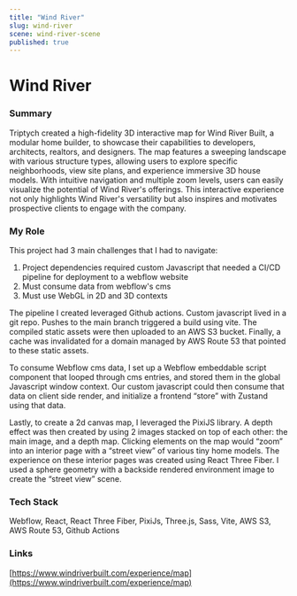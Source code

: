 ```yaml
---
title: "Wind River"
slug: wind-river
scene: wind-river-scene
published: true
---
```


<div className="relative size-full pt-header">
<div className="flex flex-col size-full justify-center">
<Container>

# Wind River

### Summary

Triptych created a high-fidelity 3D interactive map for Wind River Built, a modular home builder, to showcase their capabilities to developers, architects, realtors, and designers. The map features a sweeping landscape with various structure types, allowing users to explore specific neighborhoods, view site plans, and experience immersive 3D house models. With intuitive navigation and multiple zoom levels, users can easily visualize the potential of Wind River's offerings. This interactive experience not only highlights Wind River's versatility but also inspires and motivates prospective clients to engage with the company.

### My Role

This project had 3 main challenges that I had to navigate:

1. Project dependencies required custom Javascript that needed a CI/CD pipeline for deployment to a webflow website
2. Must consume data from webflow's cms
3. Must use WebGL in 2D and 3D contexts

The pipeline I created leveraged Github actions. Custom javascript lived in a git repo. Pushes to the main branch triggered a build using vite. The compiled static assets were then uploaded to an AWS S3 bucket. Finally, a cache was invalidated for a domain managed by AWS Route 53 that pointed to these static assets.

To consume Webflow cms data, I set up a Webflow embeddable script component that looped through cms entries, and stored them in the global Javascript window context. Our custom javascript could then consume that data on client side render, and initialize a frontend “store” with Zustand using that data.

Lastly, to create a 2d canvas map, I leveraged the PixiJS library. A depth effect was then created by using 2 images stacked on top of each other: the main image, and a depth map. Clicking elements on the map would “zoom” into an interior page with a “street view” of various tiny home models. The experience on these interior pages was created using React Three Fiber. I used a sphere geometry with a backside rendered environment image to create the “street view” scene.

### Tech Stack

Webflow, React, React Three Fiber, PixiJs, Three.js, Sass, Vite, AWS S3, AWS Route 53, Github Actions

### Links

[https://www.windriverbuilt.com/experience/map](https://www.windriverbuilt.com/experience/map)

</Container>
</div>
</div>
